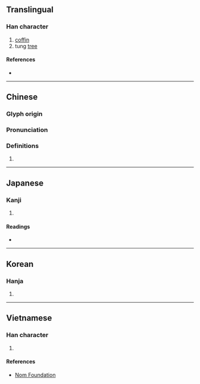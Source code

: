 {{also|榇}}
{{character info/new}}
==Translingual==

===Han character===
{{Han char|rn=75|rad=木|as=16|sn=20|four=46910|canj=DYDU|ids=⿰木親}}

# [[coffin]]
# tung [[tree]] {{gloss|{{taxlink|Vernicia fordii|species|noshow=1}}}}

====References====
* {{Han ref|kx=0561.210|dkj=15851|dj=0950.120|hdz=21317.120|uh=6AEC|ud=27372|bh=C468|bd=50280}}

----

==Chinese==
{{zh-forms|s=榇}}

===Glyph origin===
{{Han etym}}

===Pronunciation===
{{zh-pron
|m=chèn
|c=can3
|mc=y
|oc=y
|ma=
|cat=n,pn
}}

===Definitions===
{{zh-hanzi}}

# {{rfdef|lang=zh}}

----

==Japanese==

===Kanji===
{{ja-kanji|grade=|rs=木16}}

# {{defn|lang=ja|sort=木16}}

====Readings====
* {{ja-readings|on=[[しん]] (shin), [[かん]] (kan)|kun=[[ひつぎ]] (hitsugi)}}

----

==Korean==

===Hanja===
{{ko-hanja|hangeul=친|eumhun=|rv=chin|mr=ch'in|y=chin}}

# {{defn|lang=ko|sort=木16}}

----

==Vietnamese==

===Han character===
{{vi-readings|rs=木16| hanviet = sấn}}

# {{defn|lang=vi|sort=木16}}

====References====
* [http://nomfoundation.org/common/nom_details.php?codepoint=6aec Nom Foundation]